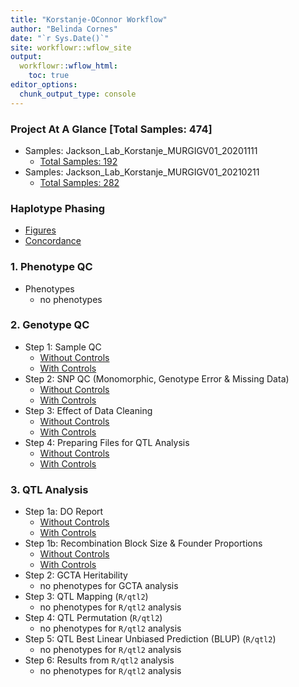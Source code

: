 ```yaml
---
title: "Korstanje-OConnor Workflow"
author: "Belinda Cornes"
date: "`r Sys.Date()`"
site: workflowr::wflow_site
output:
  workflowr::wflow_html:
    toc: true
editor_options:
  chunk_output_type: console
---
```


### Project At A Glance [Total Samples: 474]
* Samples: Jackson_Lab_Korstanje_MURGIGV01_20201111
	+ [Total Samples: 192](0.1_samples_batch_20201111.html)
* Samples: Jackson_Lab_Korstanje_MURGIGV01_20210211
	+ [Total Samples: 282](0.1_samples_batch_20210211.html)


### Haplotype Phasing
* [Figures](0.2_haplotype_comparison_bqc.html)
* [Concordance](0.3_concordance_random_samples_bqc.html)


### 1. Phenotype QC
* Phenotypes
	+ no phenotypes


### 2. Genotype QC
* Step 1: Sample QC 
	+ [Without Controls](2.1_sample_bqc.html)
	+ [With Controls](2.1_sample_bqc_wcont.html)
* Step 2: SNP QC (Monomorphic, Genotype Error & Missing Data)
	+ [Without Controls](2.2.1_snp_qc.html)
	+ [With Controls](2.2.1_snp_qc_wcont.html)
* Step 3: Effect of Data Cleaning
	+ [Without Controls](2.3.1_afterqc.html)
	+ [With Controls](2.3.1_afterqc_wcont.html)
* Step 4: Preparing Files for QTL Analysis
	+ [Without Controls](2.4.1_preparing_files_qtl2.html)
	+ [With Controls](2.4.1_preparing_files_qtl2_wcont.html)


### 3. QTL Analysis
* Step 1a: DO Report
	+ [Without Controls](3.1.2_do_diversity_report.html)
	+ [With Controls](3.1.2_do_diversity_report_wcont.html)
* Step 1b: Recombination Block Size & Founder Proportions
	+ [Without Controls](3.1_recomb_size_founder_prop.html)
	+ [With Controls](3.1_recomb_size_founder_prop_wcont.html)
* Step 2: GCTA Heritability
	+ no phenotypes for GCTA analysis
* Step 3: QTL Mapping (`R/qtl2`)
	+ no phenotypes for `R/qtl2` analysis
* Step 4: QTL Permutation (`R/qtl2`)
	+ no phenotypes for `R/qtl2` analysis
* Step 5: QTL Best Linear Unbiased Prediction (BLUP) (`R/qtl2`)
	+ no phenotypes for `R/qtl2` analysis
* Step 6: Results from `R/qtl2` analysis
	+ no phenotypes for `R/qtl2` analysis
